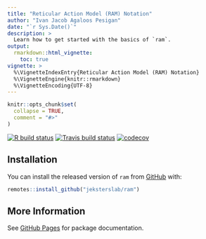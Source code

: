 ```yaml
---
title: "Reticular Action Model (RAM) Notation"
author: "Ivan Jacob Agaloos Pesigan"
date: "`r Sys.Date()`"
description: >
  Learn how to get started with the basics of `ram`.
output:
  rmarkdown::html_vignette:
    toc: true
vignette: >
  %\VignetteIndexEntry{Reticular Action Model (RAM) Notation}
  %\VignetteEngine{knitr::rmarkdown}
  %\VignetteEncoding{UTF-8}
---
```


```r
knitr::opts_chunk$set(
  collapse = TRUE,
  comment = "#>"
)
```

<!-- badges: start -->
[![R build status](https://github.com/jeksterslab/ram/workflows/R-CMD-check/badge.svg?branch=master)](https://github.com/jeksterslab/ram/actions?workflow=R-CMD-check)
[![Travis build status](https://travis-ci.com/jeksterslab/ram.svg?branch=master)](https://travis-ci.com/jeksterslab/ram)
[![codecov](https://codecov.io/github/jeksterslab/ram/branch/master/graphs/badge.svg)](https://codecov.io/github/jeksterslab/ram) 
<!-- badges: end -->

## Installation

You can install the released version of `ram` from [GitHub](https://github.com/jeksterslab/ram) with:

```r
remotes::install_github("jeksterslab/ram")
```

## More Information

See [GitHub Pages](https://jeksterslab.github.io/ram/index.html)
for package documentation.
